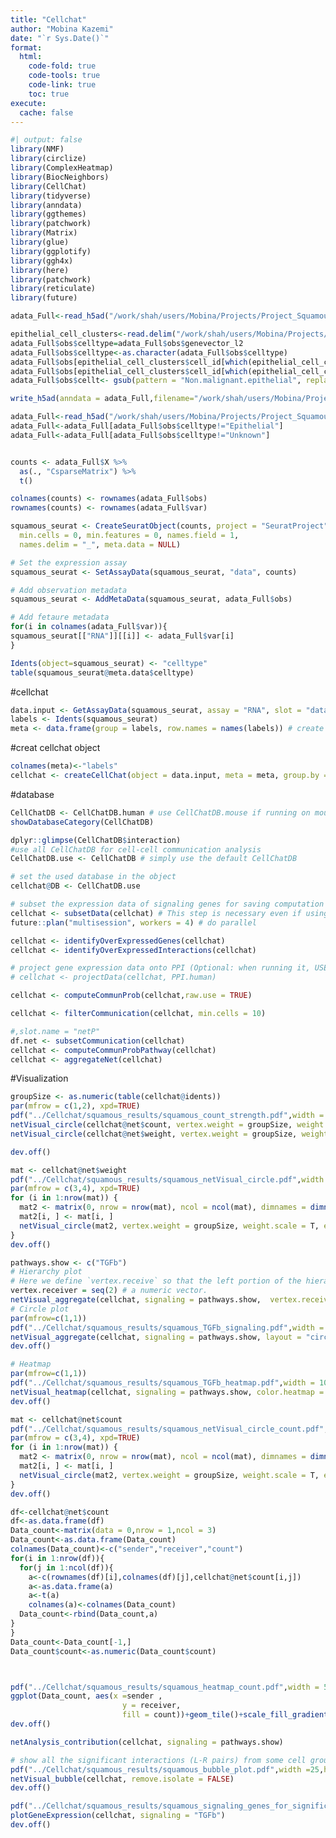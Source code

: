 ```yaml
---
title: "Cellchat"
author: "Mobina Kazemi"
date: "`r Sys.Date()`"
format: 
  html:
    code-fold: true
    code-tools: true
    code-link: true
    toc: true
execute:
  cache: false
---
```


```r
#| output: false
library(NMF)
library(circlize)
library(ComplexHeatmap)
library(BiocNeighbors)
library(CellChat)
library(tidyverse)
library(anndata)
library(ggthemes)
library(patchwork)
library(Matrix)
library(glue)
library(ggplotify)
library(ggh4x)
library(here)
library(patchwork)
library(reticulate)
library(future)


```

```r
adata_Full<-read_h5ad("/work/shah/users/Mobina/Projects/Project_Squamous/Squamousdata/adata_Full_genevector_from_top_with_subpops_with_cancer.h5ad")

epithelial_cell_clusters<-read.delim("/work/shah/users/Mobina/Projects/Project_Squamous/Squamousdata/epithelial_cell_clusters.txt")
adata_Full$obs$celltype=adata_Full$obs$genevector_l2
adata_Full$obs$celltype<-as.character(adata_Full$obs$celltype)
adata_Full$obs[epithelial_cell_clusters$cell_id[which(epithelial_cell_clusters$is_tumor_cell==F)],20]<-"Non malignant epithelial"
adata_Full$obs[epithelial_cell_clusters$cell_id[which(epithelial_cell_clusters$is_tumor_cell==T)],20]<-"Cancer"
adata_Full$obs$cellt<- gsub(pattern = "Non.malignant.epithelial", replacement = "Non_malignant_epithelial", df$celltype_pair)

write_h5ad(anndata = adata_Full,filename="/work/shah/users/Mobina/Projects/Project_Squamous/Squamousdata/adata_Full_genevector_from_top_with_subpops_with_cancer.h5ad")
```


```r
adata_Full<-read_h5ad("/work/shah/users/Mobina/Projects/Project_Squamous/Squamousdata/adata_Full_genevector_from_top_with_subpops_with_cancer.h5ad")
adata_Full<-adata_Full[adata_Full$obs$celltype!="Epithelial"]
adata_Full<-adata_Full[adata_Full$obs$celltype!="Unknown"]


counts <- adata_Full$X %>%
  as(., "CsparseMatrix") %>%
  t()

colnames(counts) <- rownames(adata_Full$obs)
rownames(counts) <- rownames(adata_Full$var)

squamous_seurat <- CreateSeuratObject(counts, project = "SeuratProject", assay = "RNA",
  min.cells = 0, min.features = 0, names.field = 1,
  names.delim = "_", meta.data = NULL)

# Set the expression assay
squamous_seurat <- SetAssayData(squamous_seurat, "data", counts)

# Add observation metadata
squamous_seurat <- AddMetaData(squamous_seurat, adata_Full$obs)

# Add fetaure metadata
for(i in colnames(adata_Full$var)){
squamous_seurat[["RNA"]][[i]] <- adata_Full$var[i]
}


```


```r
Idents(object=squamous_seurat) <- "celltype"
table(squamous_seurat@meta.data$celltype)
```


#cellchat
```r
data.input <- GetAssayData(squamous_seurat, assay = "RNA", slot = "data") # normalized data matrix
labels <- Idents(squamous_seurat)
meta <- data.frame(group = labels, row.names = names(labels)) # create a dataframe of the cell labels
```

#creat cellchat object
```r
colnames(meta)<-"labels"
cellchat <- createCellChat(object = data.input, meta = meta, group.by = "labels")
```

#database
```r
CellChatDB <- CellChatDB.human # use CellChatDB.mouse if running on mouse data
showDatabaseCategory(CellChatDB)
```

```r
dplyr::glimpse(CellChatDB$interaction)
#use all CellChatDB for cell-cell communication analysis
CellChatDB.use <- CellChatDB # simply use the default CellChatDB

# set the used database in the object
cellchat@DB <- CellChatDB.use
```

```r
# subset the expression data of signaling genes for saving computation cost
cellchat <- subsetData(cellchat) # This step is necessary even if using the whole database
future::plan("multisession", workers = 4) # do parallel

cellchat <- identifyOverExpressedGenes(cellchat)
cellchat <- identifyOverExpressedInteractions(cellchat)

# project gene expression data onto PPI (Optional: when running it, USER should set `raw.use = FALSE` in the function `computeCommunProb()` in order to use the projected data)
# cellchat <- projectData(cellchat, PPI.human)
```


```r
cellchat <- computeCommunProb(cellchat,raw.use = TRUE)

cellchat <- filterCommunication(cellchat, min.cells = 10)
```

```r
#,slot.name = "netP"
df.net <- subsetCommunication(cellchat)
cellchat <- computeCommunProbPathway(cellchat)
cellchat <- aggregateNet(cellchat)
```

#Visualization
```r
groupSize <- as.numeric(table(cellchat@idents))
par(mfrow = c(1,2), xpd=TRUE)
pdf("../Cellchat/squamous_results/squamous_count_strength.pdf",width = 5,height = 5)
netVisual_circle(cellchat@net$count, vertex.weight = groupSize, weight.scale = T, label.edge= F, title.name = "Number of interactions")
netVisual_circle(cellchat@net$weight, vertex.weight = groupSize, weight.scale = T, label.edge= F, title.name = "Interaction weights/strength")

dev.off()
```

```r
mat <- cellchat@net$weight
pdf("../Cellchat/squamous_results/squamous_netVisual_circle.pdf",width = 15,height = 15)
par(mfrow = c(3,4), xpd=TRUE)
for (i in 1:nrow(mat)) {
  mat2 <- matrix(0, nrow = nrow(mat), ncol = ncol(mat), dimnames = dimnames(mat))
  mat2[i, ] <- mat[i, ]
  netVisual_circle(mat2, vertex.weight = groupSize, weight.scale = T, edge.weight.max = max(mat), title.name = rownames(mat)[i],)
}
dev.off()
```


```r
pathways.show <- c("TGFb") 
# Hierarchy plot
# Here we define `vertex.receive` so that the left portion of the hierarchy plot shows signaling to fibroblast and the right portion shows signaling to immune cells 
vertex.receiver = seq(2) # a numeric vector. 
netVisual_aggregate(cellchat, signaling = pathways.show,  vertex.receiver = vertex.receiver)
# Circle plot
par(mfrow=c(1,1))
pdf("../Cellchat/squamous_results/squamous_TGFb_signaling.pdf",width = 10,height = 10)
netVisual_aggregate(cellchat, signaling = pathways.show, layout = "circle")
dev.off()
```
```r
# Heatmap
par(mfrow=c(1,1))
pdf("../Cellchat/squamous_results/squamous_TGFb_heatmap.pdf",width = 10,height = 10)
netVisual_heatmap(cellchat, signaling = pathways.show, color.heatmap = "Reds")
dev.off()
```

```r
mat <- cellchat@net$count
pdf("../Cellchat/squamous_results/squamous_netVisual_circle_count.pdf",width = 15,height = 15)
par(mfrow = c(3,4), xpd=TRUE)
for (i in 1:nrow(mat)) {
  mat2 <- matrix(0, nrow = nrow(mat), ncol = ncol(mat), dimnames = dimnames(mat))
  mat2[i, ] <- mat[i, ]
  netVisual_circle(mat2, vertex.weight = groupSize, weight.scale = T, edge.weight.max = max(mat), title.name = rownames(mat)[i])
}
dev.off()
```



```r
df<-cellchat@net$count
df<-as.data.frame(df)
Data_count<-matrix(data = 0,nrow = 1,ncol = 3)
Data_count<-as.data.frame(Data_count)
colnames(Data_count)<-c("sender","receiver","count")
for(i in 1:nrow(df)){
  for(j in 1:ncol(df)){
    a<-c(rownames(df)[i],colnames(df)[j],cellchat@net$count[i,j])
    a<-as.data.frame(a)
    a<-t(a)
    colnames(a)<-colnames(Data_count)
  Data_count<-rbind(Data_count,a)
}
}
Data_count<-Data_count[-1,]
Data_count$count<-as.numeric(Data_count$count)



pdf("../Cellchat/squamous_results/squamous_heatmap_count.pdf",width = 5,height = 5)
ggplot(Data_count, aes(x =sender ,
                         y = receiver,
                         fill = count))+geom_tile()+scale_fill_gradient(low = "white", high = "brown")+theme(axis.text.x = element_text(angle = 90, vjust = 0.5, hjust=1))+theme(axis.text.y = element_text(vjust = 1, hjust=1))+ggtitle("Heatmap_Count_of_interaction")  
dev.off()

```
```r
netAnalysis_contribution(cellchat, signaling = pathways.show)
```

```r
# show all the significant interactions (L-R pairs) from some cell groups (defined by 'sources.use') to other cell groups (defined by 'targets.use')
pdf("../Cellchat/squamous_results/squamous_bubble_plot.pdf",width =25,height = 40)
netVisual_bubble(cellchat, remove.isolate = FALSE)
dev.off()
```
```r
pdf("../Cellchat/squamous_results/squamous_signaling_genes_for_significant_communications.pdf",width = 10,height = 10)
plotGeneExpression(cellchat, signaling = "TGFb")
dev.off()
```


